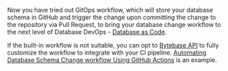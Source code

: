 Now you have tried out GitOps workflow, which will store your database schema in GitHub and trigger the change upon committing the change to the repository via Pull Request, to bring your database change workflow to the next level of Database DevOps - [Database as Code](/blog/database-as-code).

If the built-in workflow is not suitable, you can opt to [Bytebase API](/integrations/api/overview) to fully customize the workflow to integrate with your CI pipeline. [Automating Database Schema Change workflow Using GitHub Actions](/tutorials/github-ci/) is an example.